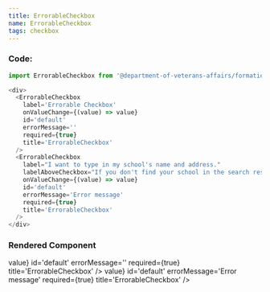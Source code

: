 ```yaml
---
title: ErrorableCheckbox
name: ErrorableCheckbox
tags: checkbox
---
```



### Code:
```javascript
import ErrorableCheckbox from '@department-of-veterans-affairs/formation-react/ErrorableCheckbox'

<div>
  <ErrorableCheckbox
    label='Errorable Checkbox'
    onValueChange={(value) => value}
    id='default'
    errorMessage=''
    required={true}
    title='ErrorableCheckbox'
  />
  <ErrorableCheckbox
    label="I want to type in my school's name and address."
    labelAboveCheckbox="If you don't find your school in the search results, then check the box to enter in your school information manually."
    onValueChange={(value) => value}
    id='default'
    errorMessage='Error message'
    required={true}
    title='ErrorableCheckbox'
  />
</div>
```

### Rendered Component
<div className="site-c-reactcomp__rendered">
  <ErrorableCheckbox
    label='Errorable Checkbox'
    onValueChange={(value) => value}
    id='default'
    errorMessage=''
    required={true}
    title='ErrorableCheckbox'
  />
  <ErrorableCheckbox
    label="I want to type in my school's name and address."
    labelAboveCheckbox="If you don't find your school in the search results, then check the box to enter in your school information manually."
    onValueChange={(value) => value}
    id='default'
    errorMessage='Error message'
    required={true}
    title='ErrorableCheckbox'
  />
</div>
